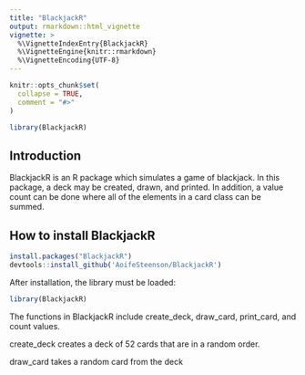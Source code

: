 ```yaml
---
title: "BlackjackR"
output: rmarkdown::html_vignette
vignette: >
  %\VignetteIndexEntry{BlackjackR}
  %\VignetteEngine{knitr::rmarkdown}
  %\VignetteEncoding{UTF-8}
---
```


```r
knitr::opts_chunk$set(
  collapse = TRUE,
  comment = "#>"
)
```

```r
library(BlackjackR)
```

## Introduction
BlackjackR is an R package which simulates a game of blackjack. In this package, a deck may be created, drawn, and printed. In addition, a value count can be done where all of the elements in a card class can be summed.   


## How to install BlackjackR
```r
install.packages("BlackjackR")
devtools::install_github('AoifeSteenson/BlackjackR')
```

After installation, the library must be loaded: 
```r
library(BlackjackR)
```

The functions in BlackjackR include create_deck, draw_card, print_card, and count values. 

create_deck creates a deck of 52 cards that are in a random order. 

draw_card takes a random card from the deck 


